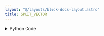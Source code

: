 ```yaml
---
layout: "@/layouts/block-docs-layout.astro"
title: SPLIT_VECTOR
---
```



<PythonDocsDisplay docstring={docstring} />

<details>
<summary>Python Code</summary>
```python
from numpy.random import permutation
from flojoy import flojoy, Vector
from typing import TypedDict
from sklearn.model_selection import train_test_split


class resultSplit(TypedDict):
    vector1: Vector
    vector2: Vector


@flojoy
def SPLIT_VECTOR(
    default: Vector,
    index: int = 0,
) -> resultSplit:
    """The SPLIT_VECTOR node returns a vector that is splited by a given index

    Inputs
    ------
    default : Vector
        The input vector

    Parameters
    ----------
    index : int
        index which you want to split your vector by

    Returns
    -------
    Vector
        Splited input vector
    """
    if index > len(default.v) - 1:
        raise ValueError(f"Given index is larger than the input vector, index: {index}")

    return resultSplit(
        vector1=Vector(default.v[:index]), vector2=Vector(default.v[index:])
    )

```
[Find this Flojoy Block on GitHub](https://github.com/flojoy-ai/blocks/blob/main/blocks/TRANSFORMERS/VECTOR_MANIPULATION/SPLIT_VECTOR/SPLIT_VECTOR.py)
</details>

## Example

<AppDisplay app={app} blockName="SPLIT_VECTOR" client:visible />

In this example, we generate a vector type data using `LINSPACE` node.

Using `SPLIT_VECTOR`, split the vector type into two different vectors by its index and visualize using `SCATTER` node.
